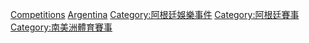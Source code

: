 [[Category:阿根廷體育|Competitions]]
[[Category:各國體育競賽|Argentina]]
[[Category:阿根廷娛樂事件|Category:阿根廷娛樂事件]]
[[Category:阿根廷賽事|Category:阿根廷賽事]]
[[Category:南美洲體育賽事|Category:南美洲體育賽事]]